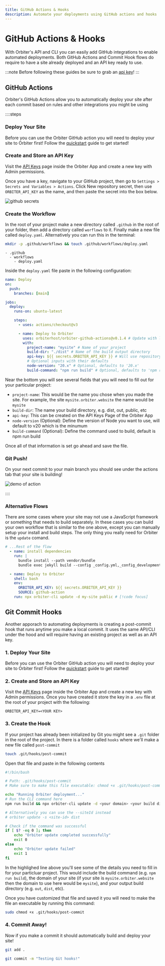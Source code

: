 ```yaml
---
title: GitHub Actions & Hooks
description: Automate your deployments using GitHub actions and hooks
---
```


# GitHub Actions & Hooks

With Orbiter's API and CLI you can easily add GitHub integrations to enable automated deployments. Both GitHub Actions and Commit Hook flows do require to have a site already deployed and an API key ready to use.

:::note
Before following these guides be sure to grab an [api key](https://app.orbiter.host/api-keys)!
:::

## GitHub Actions

Orbiter's GitHub Actions allow you to automatically deploy your site after each commit based on rules and other integrations you might be using

::::steps

### Deploy Your Site

Before you can use the Orbiter GitHub action you will need to deploy your site to Orbiter first! Follow the [quickstart](/quickstart) guide to get started!

### Create and Store an API Key

Visit the [API Keys](https://app.orbiter.host/api-keys) page inside the Orbiter App and create a new key with Admin permissions.

Once you have a key, navigate to your GitHub project, then go to `Settings > Secrets and Variables > Actions`. Click New repository secret, then use `ORBITER_API_KEY` as the name, and then paste the secret into the box below.

![github secrets](https://cdn.orbiter.host/ipfs/bafybeidf2hixnpueelza2wfbchglap6m6ndrqh2ybthbwclhvjoandbdli)

### Create the Workflow

In the root of your project make a new directory called `.github` in the root of your folder, then add a directory called `worflows` to it. Finally make a new file called `deploy.yaml`. Alternatively you can run this in the terminal:

```bash [terminal]
mkdir -p .github/workflows && touch .github/workflows/deploy.yaml
```

```
- .github
  - workflows
    - deploy.yaml
```

Inside the `deploy.yaml` file paste in the following configuration:

```yaml
name: Deploy
on:
  push:
    branches: [main]

jobs:
  deploy:
    runs-on: ubuntu-latest

    steps:
      - uses: actions/checkout@v3

      - name: Deploy to Orbiter
        uses: orbiterhost/orbiter-github-actions@v0.1.4 # Update with latest version
        with:
          project-name: "mysite" # Name of your project
          build-dir: "./dist" # Name of the build output directory
          api-key: ${{ secrets.ORBITER_API_KEY }} # Will use repository secret
          # Optional inputs with their defaults
          node-version: "20.x" # Optional, defaults to '20.x'
          build-command: "npm run build" # Optional, defaults to 'npm run build'
```

Near the bottom you will see several fields that you will need to fill out for your particular project:

- `project-name`: This would be the name you chose when you made the site. For example, the site `mysite.orbiter.website` the name would be `mysite`
- `build-dir`: The name your build directory, e.g. dist, out, public, etc
- `api-key`: This can be created on the API Keys Page of the Orbiter App
- `node-version` (Optional): Define the version of Node you want to use, will default to v20 which is the minumum
- `build-command` (Optional): Define the command used to build, default is npm run build

Once all of that information is set go ahead and save the file.

### Git Push!

On your next commit to your main branch you should see under the actions tab that your site is building!

![demo of action](https://cdn.orbiter.host/ipfs/bafybeib7nqeuttuwiqjp7omsmj6cimodte2yk5iiqhyatmmpbb7brndvde)

::::

### Alternative Flows

There are some cases where your site may not use a JavaScript framework or something that needs to build separately. In these cases you can build your own workflow that is similar to the one above, except you can manually setup your install and build steps. The only thing you really need for Orbiter is the `update` comand.

```yaml
# ...Rest of the flow
  - name: install dependencies
    run: |
      bundle install --path vendor/bundle
      bundle exec jekyll build --config _config.yml,_config_development.yml --destination public

  - name: Deploy to Orbiter
    shell: bash
    env:
      ORBITER_API_KEY: ${{ secrets.ORBITER_API_KEY }}
      SOURCE: github-action
    run: npx orbiter-cli update -d my-site public # [!code focus]
```

## Git Commit Hooks

Another apporach to automating deployments is creating a post-commit hook that runs anytime you make a local commit. It uses the same API/CLI under the hood and will require having an existing project as well as an API key.

### 1. Deploy Your Site

Before you can use the Orbiter GitHub action you will need to deploy your site to Orbiter first! Follow the [quickstart](/quickstart) guide to get started!

### 2. Create and Store an API Key

Visit the [API Keys](https://app.orbiter.host/api-keys) page inside the Orbiter App and create a new key with Admin permissions. Once you have created it store the key in a `.env` file at the root of your project with the following:

```
ORBITER_API_KEY=<YOUR KEY>
```

### 3. Create the Hook

If your project has already been initialized by Git you might see a `.git` folder in the root of the project. In there is a folder called `hooks` where we'll make a new file called `post-commit`

```bash [terminal]
touch .git/hooks/post-commit
```

Open that file and paste in the following contents

```bash
#!/bin/bash

# Path: .git/hooks/post-commit
# Make sure to make this file executable: chmod +x .git/hooks/post-commit

echo "Running Orbiter deployment..."
# Run the CLI command here
npm run build && npx orbiter-cli update -d <your domain> <your build directory> #[!code hl]

# Alternatively you can use the --siteId instead
# orbiter update -s <site-id> dist

# Check if the command was successful
if [ $? -eq 0 ]; then
    echo "Orbiter update completed successfully"
    exit 0
else
    echo "Orbiter update failed"
    exit 1
fi
```

In the highlighed line above you'll see some of the details you need to fill in for your particluar project. This would include the build command (e.g. `npm run build`), the domain of your site (if your site is `mysite.orbiter.website` then the domain to use here would be `mysite`), and your output build directory (e.g. `out`, `dist`, etc).

Once you have customized that file and saved it you will need to make the file an executable by running this command:

```bash [terminal]
sudo chmod +x .git/hooks/post-commit
```

### 4. Commit Away!

Now if you make a commit it should automatically build and deploy your site!

```bash [terminal]
git add .

git commit -m "Testing Git hooks!"
```
